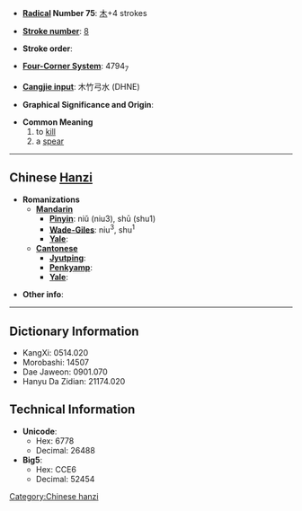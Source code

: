 * '''[[Wiktionary:Chinese radical index| Radical]] Number 75''': [[Wiktionary:Chinese radical index 木|木]]+4 strokes

* '''[[Wiktionary:Chinese total strokes index|Stroke number]]''': [[Wiktionary:Chinese total strokes index 8|8]]

* '''Stroke order''': 

* '''[[Wiktionary:Chinese four corner index|Four-Corner System]]''': 4794<sub>7</sub>

* '''[[Wiktionary:Chinese Cangjie index|Cangjie input]]''': 木竹弓水 (DHNE)

* '''Graphical Significance and Origin''': 

* '''Common Meaning'''
*#to [[kill]]
*# a [[spear]]

----

== Chinese [[Hanzi]] ==

* '''Romanizations'''
** '''[[Mandarin]]'''
*** '''[[Pinyin]]''': niǔ (niu3), shū (shu1)
*** '''[[Wade-Giles]]''': niu<sup>3</sup>, shu<sup>1</sup>
*** '''[[Yale]]''': 
** '''[[Cantonese]]'''
*** '''[[Jyutping]]''':
*** '''[[Penkyamp]]''': 
*** '''[[Yale]]''': 

* '''Other info''': 

----

== Dictionary Information ==

* KangXi: 0514.020
* Morobashi: 14507
* Dae Jaweon: 0901.070
* Hanyu Da Zidian: 21174.020

== Technical Information ==

* '''Unicode''':
** Hex: 6778
** Decimal: 26488
* '''Big5''':
** Hex: CCE6
** Decimal: 52454

[[Category:Chinese hanzi]]